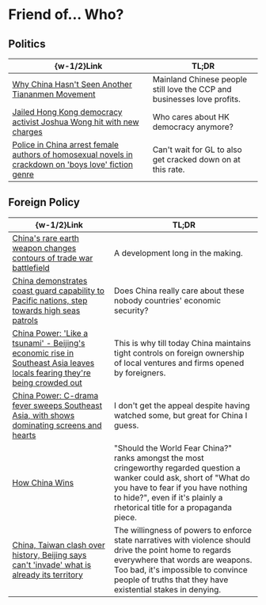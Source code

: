 #   Friend of... Who?

##  Politics

|  \{w-1/2\}Link  |  TL;DR  |
|  ----  |  ----  |
|  [Why China Hasn't Seen Another Tiananmen Movement](https://foreignpolicy.com/2025/06/04/tiananmen-june-protest-china-censorship-online)  |  Mainland Chinese people still love the CCP and businesses love profits.  | 
|  [Jailed Hong Kong democracy activist Joshua Wong hit with new charges](https://www.theguardian.com/world/2025/jun/07/jailed-hong-kong-democracy-activist-joshua-wong-hit-with-new-charges)  |  Who cares about HK democracy anymore?  | 
|  [Police in China arrest female authors of homosexual novels in crackdown on 'boys love' fiction genre](https://www.abc.net.au/news/2025-06-12/police-in-china-arrest-female-writers-over-homosexual-novels/105403258)  |  Can't wait for GL to also get cracked down on at this rate.  |

##  Foreign Policy

|  \{w-1/2\}Link  |  TL;DR  |
|  ----  |  ----  |
|  [China's rare earth weapon changes contours of trade war battlefield](https://www.reuters.com/world/china/chinas-rare-earth-weapon-changes-contours-trade-war-battlefield-2025-06-06)  |  A development long in the making.  | 
|  [China demonstrates coast guard capability to Pacific nations, step towards high seas patrols](https://www.reuters.com/en/china-demonstrates-coast-guard-capability-pacific-nations-step-towards-high-seas-2025-06-06)  |  Does China really care about these nobody countries' economic security?  | 
|  [China Power: 'Like a tsunami' - Beijing's economic rise in Southeast Asia leaves locals fearing they're being crowded out ](https://www.channelnewsasia.com/asia/china-power-timor-leste-indonesia-morowali-nickel-infrastructure-economy-5027691)  |  This is why till today China maintains tight controls on foreign ownership of local ventures and firms opened by foreigners.  | 
|  [China Power: C-drama fever sweeps Southeast Asia, with shows dominating screens and hearts](https://www.channelnewsasia.com/east-asia/china-c-dramas-soft-power-boom-southeast-asia-tourism-5056776)  |  I don't get the appeal despite having watched some, but great for China I guess.  | 
|  [How China Wins](https://www.foreignaffairs.com/reviews/how-china-wins-gewirtz)  |  "Should the World Fear China?" ranks amongst the most cringeworthy regarded question a wanker could ask, short of "What do you have to fear if you have nothing to hide?", even if it's plainly a rhetorical title for a propaganda piece.  |
|  [China, Taiwan clash over history, Beijing says can't 'invade' what is already its territory](https://www.reuters.com/world/china/china-taiwan-clash-over-history-beijing-says-cant-invade-what-is-already-chinese-2025-06-25)  |  The willingness of powers to enforce state narratives with violence should drive the point home to regards everywhere that words are weapons. Too bad, it's impossible to convince people of truths that they have existential stakes in denying.  |
